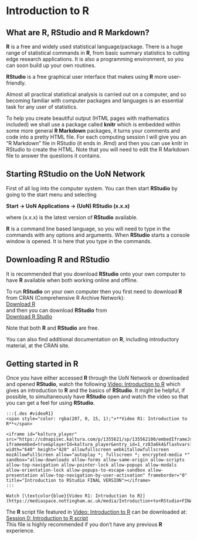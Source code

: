 # Introduction to R {#introR}

## What are R, RStudio and R Markdown? {#introR_what}


**R** is a free and widely used statistical language/package. There is a huge range of statistical commands in **R**, from basic summary statistics to cutting edge research applications. It is also a programming environment, so you can soon build up your own routines. 

**RStudio** is a free graphical user interface that makes using **R** more user-friendly.  

Almost all practical statistical analysis is carried out on a computer, and so becoming familiar with computer packages and languages is an essential task for any user of statistics. 

To help you create beautiful output (HTML pages with mathematics included) we shall use a package called **knitr** which is embedded within some more general **R Markdown** packages, it turns your comments and code into a pretty HTML file. For each computing session I will give you an “R Markdown” file in RStudio (it ends in .Rmd) and then you can use knitr in RStudio to create the HTML.  Note that you will need to edit the R Markdown file to answer the questions it contains.

## Starting RStudio on the UoN Network {#introR_UoN}

First of all log into the computer system. You can then start **RStudio** by going to the
start menu and selecting

**Start $\rightarrow$ UoN Applications $\rightarrow$ (UoN) RStudio (x.x.x)**

where (x.x.x) is the latest version of **RStudio** available.

**R** is a command line based language, so you will need to type in the commands with any options and arguments.  When **RStudio** starts a console window is opened. It is here that you type in the commands.

## Downloading R and RStudio {#introR_download}

It is recommended that you download **RStudio** onto your own computer to have **R** available when both working online and offline. 

To run **RStudio** on your own computer then you first need to download **R** from CRAN (Comprehensive R Archive Network):  
[Download R](https://cran.rstudio.com)  
and then you can download **RStudio** from  
[Download R Studio](https://www.rstudio.com/products/RStudio/) 

Note that both **R** and **RStudio** are free. 

You can also find additional documentation on **R**, including introductory material, at the CRAN site.

## Getting started in R {#introR_start}

Once you have either accessed **R** through the UoN Network or downloaded and opened **RStudio**, watch the following [Video: Introduction to R](#videoR1) which gives an introduction to **R** and the basics of **RStudio**. It might be helpful, if possible, to simultaneously have **RStudio** open and watch the video so that you can get a feel for using **RStudio**. 

```asis
:::{.des #videoR1}
<span style="color: rgba(207, 0, 15, 1);">**Video R1: Introduction to R**</span>  

<iframe id="kaltura_player" src="https://cdnapisec.kaltura.com/p/1355621/sp/135562100/embedIframeJs/uiconf_id/13188771/partner_id/1355621?iframeembed=true&playerId=kaltura_player&entry_id=1_rz83a6k4&flashvars[streamerType]=auto&amp;flashvars[localizationCode]=en&amp;flashvars[sideBarContainer.plugin]=true&amp;flashvars[sideBarContainer.position]=left&amp;flashvars[sideBarContainer.clickToClose]=true&amp;flashvars[chapters.plugin]=true&amp;flashvars[chapters.layout]=vertical&amp;flashvars[chapters.thumbnailRotator]=false&amp;flashvars[streamSelector.plugin]=true&amp;flashvars[EmbedPlayer.SpinnerTarget]=videoHolder&amp;flashvars[dualScreen.plugin]=true&amp;flashvars[hotspots.plugin]=1&amp;flashvars[Kaltura.addCrossoriginToIframe]=true&amp;&wid=1_qhdc0yo8" width="640" height="420" allowfullscreen webkitallowfullscreen mozAllowFullScreen allow="autoplay *; fullscreen *; encrypted-media *" sandbox="allow-downloads allow-forms allow-same-origin allow-scripts allow-top-navigation allow-pointer-lock allow-popups allow-modals allow-orientation-lock allow-popups-to-escape-sandbox allow-presentation allow-top-navigation-by-user-activation" frameborder="0" title="Introduction to RStudio FINAL VERSION"></iframe>
:::
```

```asis
Watch [\textcolor{blue}{Video R1: Introduction to R}](https://mediaspace.nottingham.ac.uk/media/Introduction+to+RStudio+FINAL+VERSION/1_rz83a6k4)
``` 

The **R** script file featured in [Video: Introduction to R](#videoR1) can be downloaded at:   
[Session 0: Introduction to R script](https://moodle.nottingham.ac.uk/course/view.php?id=134982#section-2)  
This file is highly recommended if you don't have any previous **R** experience.  